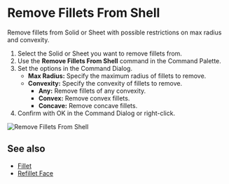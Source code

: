 
<Reference shortcut="" command="Remove Fillets From Shell" button="" />

# Remove Fillets From Shell

Remove fillets from Solid or Sheet with possible restrictions on max radius and convexity.

1. Select the Solid or Sheet you want to remove fillets from.
2. Use the **Remove Fillets From Shell** command in the Command Palette.
3. Set the options in the Command Dialog.
    - **Max Radius:** Specify the maximum radius of fillets to remove.
    - **Convexity:** Specify the convexity of fillets to remove.
        - **Any:** Remove fillets of any convexity.
        - **Convex:** Remove convex fillets.
        - **Concave:** Remove concave fillets.
4. Confirm with OK in the Command Dialog or right-click.

![Remove Fillets From Shell](/img/remove-fillets-from-shell.gif)

## See also
- [Fillet](./fillet)
- [Refillet Face](./refillet-face)













